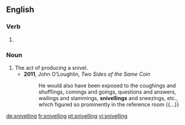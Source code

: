 ==English==

===Verb===
{{head|en}}

# {{present participle of|snivel}}

===Noun===
{{en-noun}}

# The act of producing a snivel.
#* '''2011''', John O'Loughlin, ''Two Sides of the Same Coin''
#*: He would also have been exposed to the coughings and shufflings, comings and goings, questions and answers, wailings and slammings, '''snivellings''' and sneezings, etc., which figured so prominently in the reference room {{...}}

[[de:snivelling]]
[[fr:snivelling]]
[[pt:snivelling]]
[[vi:snivelling]]